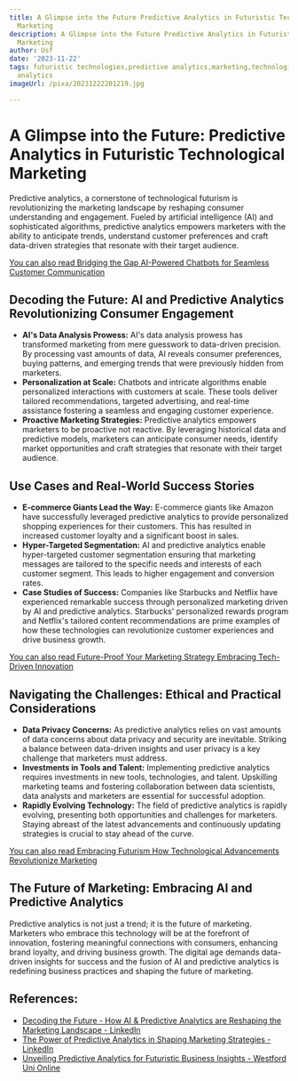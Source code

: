 ```yaml
---
title: A Glimpse into the Future Predictive Analytics in Futuristic Technological
  Marketing
description: A Glimpse into the Future Predictive Analytics in Futuristic Technological
  Marketing
author: Usf
date: '2023-11-22'
tags: futuristic technologies,predictive analytics,marketing,technological marketing,marketing
  analytics
imageUrl: /pixa/20231222201219.jpg

---
```

# A Glimpse into  the Future: Predictive Analytics in Futuristic Technological Marketing

Predictive analytics,  a cornerstone  of  technological  futurism is revolutionizing the marketing landscape by reshaping consumer  understanding and engagement. Fueled by artificial intelligence (AI) and sophisticated algorithms, predictive analytics empowers marketers with the ability  to anticipate trends, understand customer preferences and craft data-driven strategies that resonate  with their target audience.

[You can also read Bridging the Gap AI-Powered Chatbots  for Seamless Customer Communication](Bridging%20the%20Gap%20AI-Powered%20Chatbots%20for%20Seamless%20Customer%20Communication)


##  Decoding  the Future: AI and Predictive Analytics Revolutionizing Consumer Engagement

- **AI's Data Analysis Prowess:** AI's data analysis prowess has transformed marketing from mere guesswork to data-driven precision. By processing vast amounts of data, AI reveals consumer preferences, buying patterns, and emerging trends that were previously  hidden from marketers.
- **Personalization  at Scale:** Chatbots and intricate algorithms enable personalized interactions with customers at  scale. These  tools deliver tailored recommendations, targeted advertising, and real-time assistance fostering a  seamless and engaging customer experience.
- **Proactive Marketing Strategies:** Predictive analytics empowers  marketers to  be proactive not reactive. By leveraging historical data and predictive  models, marketers can anticipate consumer needs, identify market opportunities and craft strategies that resonate with their target audience.

##  Use Cases and Real-World Success Stories

- **E-commerce Giants Lead  the  Way:** E-commerce giants like Amazon have successfully leveraged predictive analytics to provide  personalized  shopping experiences  for their customers. This  has resulted in  increased customer loyalty  and a significant boost in sales.
- **Hyper-Targeted Segmentation:** AI and predictive analytics enable  hyper-targeted customer segmentation ensuring that marketing  messages are tailored to the specific needs and interests of each  customer segment. This leads to higher  engagement and conversion rates.
- **Case Studies of Success:** Companies like Starbucks and Netflix have experienced  remarkable success through personalized marketing driven  by AI and predictive analytics.  Starbucks' personalized rewards program and Netflix's tailored content recommendations are prime examples of how these technologies can revolutionize customer experiences and  drive business growth.

[You can also read Future-Proof Your Marketing Strategy Embracing Tech-Driven Innovation](Future-Proof%20Your%20Marketing%20Strategy%20Embracing%20Tech-Driven%20Innovation)


##  Navigating  the Challenges: Ethical and  Practical Considerations

- **Data Privacy Concerns:** As predictive analytics relies on vast amounts of data concerns about data privacy and security are inevitable. Striking a balance between data-driven insights and user privacy is a key challenge that marketers must address.
- **Investments  in Tools and  Talent:** Implementing predictive analytics requires investments in new tools,  technologies, and talent. Upskilling marketing teams and fostering collaboration between data scientists, data analysts and marketers are essential for successful adoption.
- **Rapidly Evolving Technology:** The field of predictive analytics is rapidly evolving, presenting both opportunities and challenges for marketers. Staying abreast of the latest advancements and continuously updating strategies is crucial to stay ahead of the curve.

[You can also read Embracing Futurism How Technological Advancements Revolutionize Marketing](Embracing%20Futurism%20How%20Technological%20Advancements%20Revolutionize%20Marketing)


## The Future of Marketing: Embracing AI and Predictive Analytics

Predictive analytics is not just a trend;  it  is the future of marketing. Marketers who embrace this  technology will be at the forefront of innovation, fostering meaningful connections with consumers, enhancing brand loyalty, and driving  business growth. The digital  age demands data-driven insights  for success and the fusion  of  AI and predictive  analytics is redefining business practices and shaping the future of marketing.

## References:
- [Decoding the Future - How AI & Predictive Analytics are Reshaping the Marketing Landscape - LinkedIn](https://www.linkedin.com/pulse/decoding-future-how-ai-predictive-analytics-reshaping-thomas-izuxf)
- [The Power of Predictive Analytics in Shaping Marketing Strategies - LinkedIn](https://www.linkedin.com/pulse/power-predictive-analytics-shaping-marketing-strategies-roger-lopez-l1ahe)
- [Unveiling Predictive Analytics for Futuristic Business Insights - Westford Uni Online](https://www.westfordonline.com/blogs/exploring-predictive-analytics-unlocking-future-insights-for-businesses/)
